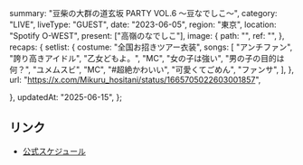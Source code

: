   summary: "豆柴の大群の道玄坂 PARTY VOL.6 〜豆なでしこ〜",
  category: "LIVE",
  liveType: "GUEST",
  date: "2023-06-05",
  region: "東京",
  location: "Spotify O-WEST",
  present: ["高嶺のなでしこ"],
  image: {
    path: "",
    ref: "",
  },
  recaps: {
    setlist: {
      costume: "全国お招きツアー衣装",
      songs: [
        "アンチファン",
        "誇り高きアイドル",
        "乙女どもよ。",
        "MC",
        "女の子は強い",
        "男の子の目的は何？",
        "ユメムスビ",
        "MC",
        "#超絶かわいい",
        "可愛くてごめん",
        "ファンサ",
      ],
    },
    url: "https://x.com/Mikuru_hositani/status/1665705022603001857",

},
updatedAt: "2025-06-15",
};

## リンク

- [公式スケジュール](https://takanenonadeshiko.jp/?p=1001)
